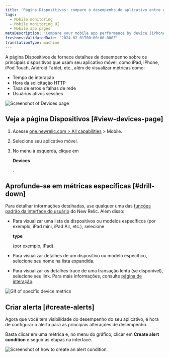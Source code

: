 ```yaml
---
title: 'Página Dispositivos: compare o desempenho do aplicativo entre dispositivos'
tags:
  - Mobile monitoring
  - Mobile monitoring UI
  - Mobile app pages
metaDescription: 'Compare your mobile app performance by device (iPhone vs iPad, for example) and view device-specific metrics like OS, manufacturer, etc.'
freshnessValidatedDate: '2024-02-01T00:00:00.000Z'
translationType: machine
---
```





A página Dispositivos de <InlinePopover type="mobile"/>fornece detalhes de desempenho sobre os principais dispositivos que usam seu aplicativo móvel, como iPad, iPhone, iPod Touch, Android Tablet, etc., além de visualizar métricas como:

* Tempo de interação
* Hora da solicitação HTTP
* Taxa de erros e falhas de rede
* Usuários ativos sessões

<img
  title="Mobile Devices page"
  alt="Screenshot of Devices page"
  src={mobileDevicesSummary}
/>

## Veja a página Dispositivos [#view-devices-page]

1. Acesse [one.newrelic.com > All capabilities](https://one.newrelic.com/all-capabilities) > Mobile.

2. Selecione seu aplicativo móvel.

3. No menu à esquerda, clique em

   <DoNotTranslate>**Devices**</DoNotTranslate>

   .

## Aprofunde-se em métricas específicas [#drill-down]

Para detalhar informações detalhadas, use qualquer uma das [funções padrão da interface do usuário](/docs/new-relic-solutions/new-relic-one/introduction-new-relic-platform) do New Relic. Além disso:

* Para visualizar uma lista de dispositivos ou modelos específicos (por exemplo, iPad mini, iPad Air, etc.), selecione

  <DoNotTranslate>**type**</DoNotTranslate>

  (por exemplo, iPad).

* Para visualizar detalhes de um dispositivo ou modelo específico, selecione seu nome na lista expandida.

* Para visualizar os detalhes trace de uma transação lenta (se disponível), selecione seu link. Para mais informações, consulte [página de interação](/docs/mobile-monitoring/mobile-monitoring-ui/mobile-app-pages/interactions-page).

<img
  title="Drill down into device metrics"
  alt="Gif of specific device metrics"
  src={mobileDeviceDrilldown}
/>

## Criar alerta [#create-alerts]

Agora que você tem visibilidade do desempenho do seu aplicativo, é hora de configurar o alerta para as principais alterações de desempenho.

Basta clicar em uma métrica e, no menu do gráfico, clicar em <DoNotTranslate>**Create alert condition**</DoNotTranslate> e seguir as etapas na interface.

<img
  title="Create an alert condition"
  alt="Screenshot of how to create an alert condition"
  src={mobileCreateAlertCondition}
/>